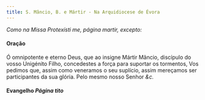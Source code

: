 ```yaml
---
title: S. Mâncio, B. e Mártir - Na Arquidiocese de Évora
---
```


<em>Como na Missa Protexísti me, página martir, excepto:</em>

#### Oração

<div class="container-fluid">
  <div class="row">
    <span class="text-justify"></span>
<span class="text-justify">
      Ó omnipotente e eterno Deus, que ao insigne Mártir Mâncio, discípulo do
      vosso Unigénito Filho, concedestes a força para suportar os tormentos, Vos
      pedimos que, assim como veneramos o seu suplício, assim mereçamos ser
      participantes da sua glória. Pelo mesmo nosso Senhor <em>&c.</em>
    </span>
</div>

#### Evangelho <em>Página tito</em>
